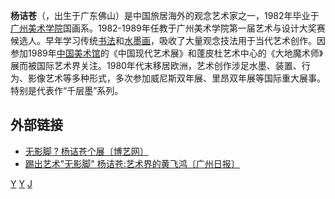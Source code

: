 {{article issues
|
{{Copyedit|time=2011-01-11T05:07:52+00:00}}
{{Refimprove|time=2011-01-11T05:07:52+00:00}}
{{Original research|time=2011-01-11T05:07:52+00:00}}
}}
'''杨诘苍'''（{{bd|1956年||catIdx=Y}}，出生于广东佛山）是中国旅居海外的观念艺术家之一，1982年毕业于[[广州美术学院|广州美术学院]]国画系。1982-1989年任教于广州美术学院第一届艺术与设计大奖赛候选人。早年学习传统[[书法|书法]]和[[水墨画|水墨画]]，吸收了大量观念技法用于当代艺术创作。因参加1989年[[中国美术馆|中国美术馆]]的《中国现代艺术展》和蓬皮杜艺术中心的《大地魔术师》展而被国际艺术界关注。1980年代末移居欧洲，艺术创作涉足水墨、装置、行为、影像艺术等多种形式，多次参加威尼斯双年展、里昂双年展等国际重大展事。特别是代表作“千层墨”系列。

==外部链接==
* [http://www.boyie.com/article/2008/08/4605.html 无影脚 ? 杨诘苍个展〔博艺网〕]{{dead link|date=2018年3月 |bot=InternetArchiveBot |fix-attempted=yes }}
* [http://news.xinhuanet.com/shuhua/2008-09/17/content_10049966.htm 踢出艺术"无影脚" 杨诘苍:艺术界的黄飞鸿〔广州日报〕] {{Wayback|url=http://news.xinhuanet.com/shuhua/2008-09/17/content_10049966.htm |date=20081024043638 }}

[[分类:中国画家|Y]]
[[分类:佛山人|Y]]
[[分类:杨姓|J]]